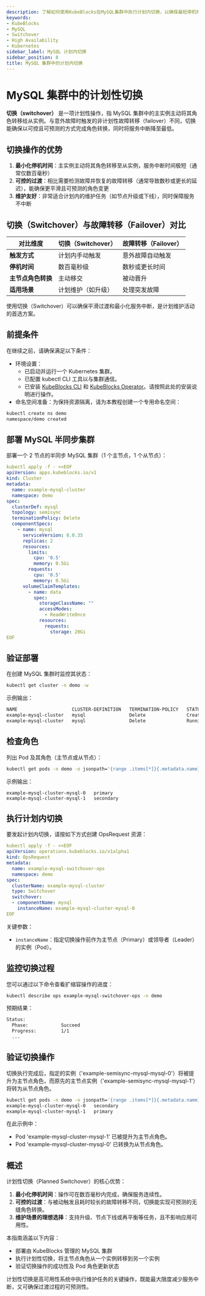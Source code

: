 ```yaml
---
description: 了解如何使用KubeBlocks在MySQL集群中执行计划内切换，以确保最短停机时间和无缝角色转换。
keywords:
- KubeBlocks
- MySQL
- Switchover
- High Availability
- Kubernetes
sidebar_label: MySQL 计划内切换
sidebar_position: 8
title: MySQL 集群中的计划内切换
---
```

# MySQL 集群中的计划性切换

**切换（switchover）** 是一项计划性操作，指 MySQL 集群中的主实例主动将其角色转移给从实例。与意外故障时触发的非计划性故障转移（failover）不同，切换能确保以可控且可预测的方式完成角色转换，同时将服务中断降至最低。

## **切换操作的优势**
1. **最小化停机时间**：主实例主动将其角色转移至从实例，服务中断时间极短（通常仅数百毫秒）
2. **可控的过渡**：相比需要检测故障并恢复的故障转移（通常导致数秒或更长的延迟），能确保更平滑且可预测的角色变更
3. **维护友好**：非常适合计划内的维护任务（如节点升级或下线），同时保障服务不中断


## **切换（Switchover）与故障转移（Failover）对比**

| **对比维度**              | **切换（Switchover）**                    | **故障转移（Failover）**             |
|---------------------------|-------------------------------------------|---------------------------------------|
| **触发方式**              | 计划内手动触发                            | 意外故障自动触发                     |
| **停机时间**              | 数百毫秒级                                | 数秒或更长时间                        |
| **主节点角色转换**        | 主动移交                                  | 被动晋升                              |
| **适用场景**              | 计划维护（如升级）                        | 处理突发故障                          |

使用切换（Switchover）可以确保平滑过渡和最小化服务中断，是计划维护活动的首选方案。

## 前提条件

在继续之前，请确保满足以下条件：
- 环境设置：
  - 已启动并运行一个 Kubernetes 集群。
  - 已配置 kubectl CLI 工具以与集群通信。
  - 已安装 [KubeBlocks CLI](../../user_docs/references/install-kbcli) 和 [KubeBlocks Operator](../../user_docs/overview/install-kubeblocks)。请按照此处的安装说明进行操作。
- 命名空间准备：为保持资源隔离，请为本教程创建一个专用命名空间：

```bash
kubectl create ns demo
namespace/demo created
```




## 部署 MySQL 半同步集群

部署一个 2 节点的半同步 MySQL 集群（1 个主节点，1 个从节点）：

```yaml
kubectl apply -f - <<EOF
apiVersion: apps.kubeblocks.io/v1
kind: Cluster
metadata:
  name: example-mysql-cluster
  namespace: demo
spec:
  clusterDef: mysql
  topology: semisync
  terminationPolicy: Delete
  componentSpecs:
    - name: mysql
      serviceVersion: 8.0.35
      replicas: 2
      resources:
        limits:
          cpu: '0.5'
          memory: 0.5Gi
        requests:
          cpu: '0.5'
          memory: 0.5Gi
      volumeClaimTemplates:
        - name: data
          spec:
            storageClassName: ""
            accessModes:
              - ReadWriteOnce
            resources:
              requests:
                storage: 20Gi
EOF
```




## 验证部署

在创建 MySQL 集群时监控其状态：

```bash
kubectl get cluster -n demo -w
```

示例输出：

```bash
NAME                    CLUSTER-DEFINITION   TERMINATION-POLICY   STATUS     AGE
example-mysql-cluster   mysql                Delete               Creating   4s
example-mysql-cluster   mysql                Delete               Running    62s
```




## 检查角色
列出 Pod 及其角色（主节点或从节点）：

```bash
kubectl get pods -n demo -o jsonpath='{range .items[*]}{.metadata.name}{"\t"}{.metadata.labels.kubeblocks\.io/role}{"\n"}{end}'
```

示例输出：

```
example-mysql-cluster-mysql-0	primary
example-mysql-cluster-mysql-1	secondary
```





## 执行计划内切换

要发起计划内切换，请按如下方式创建 OpsRequest 资源：

```yaml
kubectl apply -f - <<EOF
apiVersion: operations.kubeblocks.io/v1alpha1
kind: OpsRequest
metadata:
  name: example-mysql-switchover-ops
  namespace: demo
spec:
  clusterName: example-mysql-cluster
  type: Switchover
  switchover:
  - componentName: mysql
    instanceName: example-mysql-cluster-mysql-0
EOF
```

关键参数：
- `instanceName`：指定切换操作前作为主节点（Primary）或领导者（Leader）的实例（Pod）。

## 监控切换过程

您可以通过以下命令查看扩缩容操作的进度：

```bash
kubectl describe ops example-mysql-switchover-ops -n demo
```

预期结果：

```bash
Status:
  Phase:            Succeed
  Progress:         1/1
  ...
```

## 验证切换操作

切换执行完成后，指定的实例（'example-semisync-mysql-mysql-0'）将被提升为主节点角色，而原先的主节点实例（'example-semisync-mysql-mysql-1'）将转为从节点角色。

```bash
kubectl get pods -n demo -o jsonpath='{range .items[*]}{.metadata.name}{"\t"}{.metadata.labels.kubeblocks\.io/role}{"\n"}{end}'
example-mysql-cluster-mysql-0	secondary
example-mysql-cluster-mysql-1	primary
```

在此示例中：
- Pod 'example-mysql-cluster-mysql-1' 已被提升为主节点角色。
- Pod 'example-mysql-cluster-mysql-0' 已转换为从节点角色。

## 概述
计划性切换（Planned Switchover）的核心优势：
1. **最小化停机时间**：操作可在数百毫秒内完成，确保服务连续性。
2. **可控的过渡**：与被动触发且耗时较长的故障转移不同，切换能实现可预测的无缝角色转换。
3. **维护场景的理想选择**：支持升级、节点下线或再平衡等任务，且不影响应用可用性。

本指南涵盖以下内容：
- 部署由 KubeBlocks 管理的 MySQL 集群
- 执行计划性切换，将主节点角色从一个实例转移到另一个实例
- 验证切换操作的成功性及 Pod 角色更新状态

计划性切换是高可用性系统中执行维护任务的关键操作，既能最大限度减少服务中断，又可确保过渡过程的可预测性。

